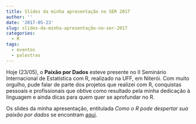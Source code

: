 ```yaml
---
title: Slides da minha apresentação no SER 2017
author: ''
date: '2017-05-23'
slug: slides-da-minha-apresentação-no-ser-2017
categories:
  - R
tags:
  - eventos
  - palestras
---
```



Hoje (23/05), o **Paixão por Dados** esteve presente no II Seminário Internacional de Estatística com R, realizado na UFF, em Niterói. Com muito orgulho, pude falar de parte dos projetos que realizei com R, conquistas pessoais e profissionais que obtive como resultado pela minha dedicação à linguagem e ainda dicas para quem quer se aprofundar no R.

Os slides da minha apresentação, entitulada *Como o R pode despertar sua paixão por dados* se encontram [aqui](https://www.slideshare.net/sillastg/como-o-r-pode-despertar-sua-paixo-por-dados).


